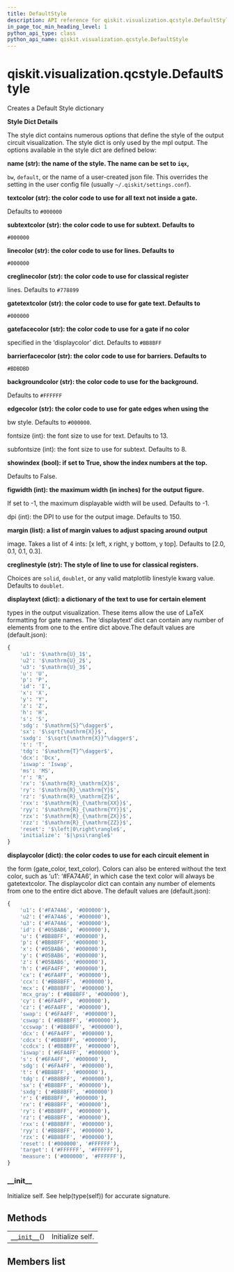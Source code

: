 ```yaml
---
title: DefaultStyle
description: API reference for qiskit.visualization.qcstyle.DefaultStyle
in_page_toc_min_heading_level: 1
python_api_type: class
python_api_name: qiskit.visualization.qcstyle.DefaultStyle
---
```


# qiskit.visualization.qcstyle.DefaultStyle

<Class id="qiskit.visualization.qcstyle.DefaultStyle" isDedicatedPage={true} github="https://github.com/qiskit/qiskit/tree/stable/0.17/qiskit/visualization/qcstyle.py" signature="DefaultStyle" modifiers="class">
  Creates a Default Style dictionary

  **Style Dict Details**

  The style dict contains numerous options that define the style of the output circuit visualization. The style dict is only used by the mpl output. The options available in the style dict are defined below:

  **name (str): the name of the style. The name can be set to `iqx`,**

  `bw`, `default`, or the name of a user-created json file. This overrides the setting in the user config file (usually `~/.qiskit/settings.conf`).

  **textcolor (str): the color code to use for all text not inside a gate.**

  Defaults to `#000000`

  **subtextcolor (str): the color code to use for subtext. Defaults to**

  `#000000`

  **linecolor (str): the color code to use for lines. Defaults to**

  `#000000`

  **creglinecolor (str): the color code to use for classical register**

  lines. Defaults to `#778899`

  **gatetextcolor (str): the color code to use for gate text. Defaults to**

  `#000000`

  **gatefacecolor (str): the color code to use for a gate if no color**

  specified in the ‘displaycolor’ dict. Defaults to `#BB8BFF`

  **barrierfacecolor (str): the color code to use for barriers. Defaults to**

  `#BDBDBD`

  **backgroundcolor (str): the color code to use for the background.**

  Defaults to `#FFFFFF`

  **edgecolor (str): the color code to use for gate edges when using the**

  bw style. Defaults to `#000000`.

  fontsize (int): the font size to use for text. Defaults to 13.

  subfontsize (int): the font size to use for subtext. Defaults to 8.

  **showindex (bool): if set to True, show the index numbers at the top.**

  Defaults to False.

  **figwidth (int): the maximum width (in inches) for the output figure.**

  If set to -1, the maximum displayable width will be used. Defaults to -1.

  dpi (int): the DPI to use for the output image. Defaults to 150.

  **margin (list): a list of margin values to adjust spacing around output**

  image. Takes a list of 4 ints: \[x left, x right, y bottom, y top]. Defaults to \[2.0, 0.1, 0.1, 0.3].

  **creglinestyle (str): The style of line to use for classical registers.**

  Choices are `solid`, `doublet`, or any valid matplotlib linestyle kwarg value. Defaults to `doublet`.

  **displaytext (dict): a dictionary of the text to use for certain element**

  types in the output visualization. These items allow the use of LaTeX formatting for gate names. The ‘displaytext’ dict can contain any number of elements from one to the entire dict above.The default values are (default.json):

  ```python
  {
      'u1': '$\mathrm{U}_1$',
      'u2': '$\mathrm{U}_2$',
      'u3': '$\mathrm{U}_3$',
      'u': 'U',
      'p': 'P',
      'id': 'I',
      'x': 'X',
      'y': 'Y',
      'z': 'Z',
      'h': 'H',
      's': 'S',
      'sdg': '$\mathrm{S}^\dagger$',
      'sx': '$\sqrt{\mathrm{X}}$',
      'sxdg': '$\sqrt{\mathrm{X}}^\dagger$',
      't': 'T',
      'tdg': '$\mathrm{T}^\dagger$',
      'dcx': 'Dcx',
      'iswap': 'Iswap',
      'ms': 'MS',
      'r': 'R',
      'rx': '$\mathrm{R}_\mathrm{X}$',
      'ry': '$\mathrm{R}_\mathrm{Y}$',
      'rz': '$\mathrm{R}_\mathrm{Z}$',
      'rxx': '$\mathrm{R}_{\mathrm{XX}}$',
      'ryy': '$\mathrm{R}_{\mathrm{YY}}$',
      'rzx': '$\mathrm{R}_{\mathrm{ZX}}$',
      'rzz': '$\mathrm{R}_{\mathrm{ZZ}}$',
      'reset': '$\left|0\right\rangle$',
      'initialize': '$|\psi\rangle$'
  }
  ```

  **displaycolor (dict): the color codes to use for each circuit element in**

  the form (gate\_color, text\_color). Colors can also be entered without the text color, such as ‘u1’: ‘#FA74A6’, in which case the text color will always be gatetextcolor. The displaycolor dict can contain any number of elements from one to the entire dict above. The default values are (default.json):

  ```python
  {
      'u1': ('#FA74A6', '#000000'),
      'u2': ('#FA74A6', '#000000'),
      'u3': ('#FA74A6', '#000000'),
      'id': ('#05BAB6', '#000000'),
      'u': ('#BB8BFF', '#000000'),
      'p': ('#BB8BFF', '#000000'),
      'x': ('#05BAB6', '#000000'),
      'y': ('#05BAB6', '#000000'),
      'z': ('#05BAB6', '#000000'),
      'h': ('#6FA4FF', '#000000'),
      'cx': ('#6FA4FF', '#000000'),
      'ccx': ('#BB8BFF', '#000000'),
      'mcx': ('#BB8BFF', '#000000'),
      'mcx_gray': ('#BB8BFF', '#000000'),
      'cy': ('#6FA4FF', '#000000'),
      'cz': ('#6FA4FF', '#000000'),
      'swap': ('#6FA4FF', '#000000'),
      'cswap': ('#BB8BFF', '#000000'),
      'ccswap': ('#BB8BFF', '#000000'),
      'dcx': ('#6FA4FF', '#000000'),
      'cdcx': ('#BB8BFF', '#000000'),
      'ccdcx': ('#BB8BFF', '#000000'),
      'iswap': ('#6FA4FF', '#000000'),
      's': ('#6FA4FF', '#000000'),
      'sdg': ('#6FA4FF', '#000000'),
      't': ('#BB8BFF', '#000000'),
      'tdg': ('#BB8BFF', '#000000'),
      'sx': ('#BB8BFF', '#000000'),
      'sxdg': ('#BB8BFF', '#000000')
      'r': ('#BB8BFF', '#000000'),
      'rx': ('#BB8BFF', '#000000'),
      'ry': ('#BB8BFF', '#000000'),
      'rz': ('#BB8BFF', '#000000'),
      'rxx': ('#BB8BFF', '#000000'),
      'ryy': ('#BB8BFF', '#000000'),
      'rzx': ('#BB8BFF', '#000000'),
      'reset': ('#000000', '#FFFFFF'),
      'target': ('#FFFFFF', '#FFFFFF'),
      'measure': ('#000000', '#FFFFFF'),
  }
  ```

  ### \_\_init\_\_

  <Function id="qiskit.visualization.qcstyle.DefaultStyle.__init__" signature="__init__()">
    Initialize self. See help(type(self)) for accurate signature.
  </Function>

  ## Methods

  |                                                                                                                          |                  |
  | ------------------------------------------------------------------------------------------------------------------------ | ---------------- |
  | [`__init__`](#qiskit.visualization.qcstyle.DefaultStyle.__init__ "qiskit.visualization.qcstyle.DefaultStyle.__init__")() | Initialize self. |

  ## Members list
</Class>

